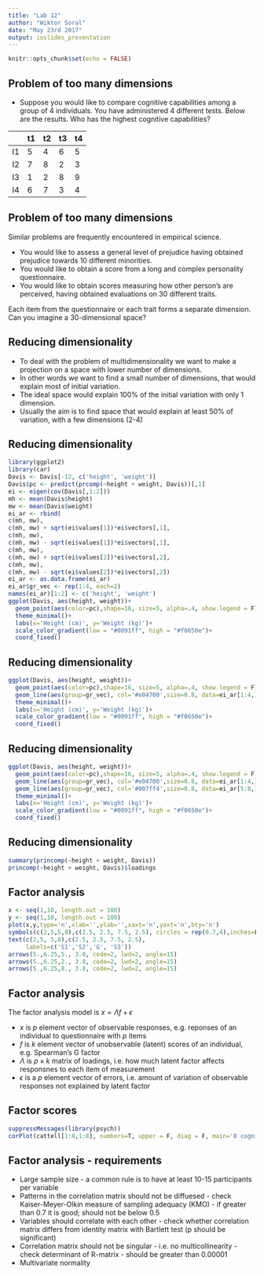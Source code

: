 ```yaml
---
title: "Lab 12"
author: "Wiktor Soral"
date: "May 23rd 2017"
output: ioslides_presentation
---
```


```r
knitr::opts_chunk$set(echo = FALSE)
```

## Problem of too many dimensions

- Suppose you would like to compare cognitive capabilities among a group of 4 individuals. You have administered 4 different tests. Below are the results. Who has the highest cognitive capabilities?

|    | t1 | t2 | t3 | t4 |
|----|----|----|----|----|
| I1 | 5  | 4  | 6  | 5  |
| I2 | 7  | 8  | 2  | 3  |
| I3 | 1  | 2  | 8  | 9  |
| I4 | 6  | 7  | 3  | 4  |

## Problem of too many dimensions

Similar problems are frequently encountered in empirical science.

- You would like to assess a general level of prejudice having obtained prejudice towards 10 different minorities.
- You would like to obtain a score from a long and complex personality questionnaire.
- You would like to obtain scores measuring how other person's are perceived, having obtained evaluations on 30 different traits.

Each item from the questionnaire or each trait forms a separate dimension. Can you imagine a 30-dimensional space?

## Reducing dimensionality

- To deal with the problem of multidimensionality we want to make a projection on a space with lower number of dimensions.
- In other words we want to find a small number of dimensions, that would explain most of initial variation.
- The ideal space would explain 100% of the initial variation with only 1 dimension.
- Usually the aim is to find space that would explain at least 50% of variation, with a few dimensions (2-4)

## Reducing dimensionality

```r
library(ggplot2)
library(car)
Davis <- Davis[-12, c('height', 'weight')]
Davis$pc <- predict(prcomp(~height + weight, Davis))[,1]
ei <- eigen(cov(Davis[,1:2]))
mh <- mean(Davis$height)
mw <- mean(Davis$weight)
ei_ar <- rbind(
c(mh, mw),
c(mh, mw) + sqrt(ei$values[1])*ei$vectors[,1],
c(mh, mw),
c(mh, mw) - sqrt(ei$values[1])*ei$vectors[,1],
c(mh, mw),
c(mh, mw) + sqrt(ei$values[2])*ei$vectors[,2],
c(mh, mw),
c(mh, mw) - sqrt(ei$values[2])*ei$vectors[,2])
ei_ar <- as.data.frame(ei_ar)
ei_ar$gr_vec <- rep(1:4, each=2)
names(ei_ar)[1:2] <- c('height', 'weight')
ggplot(Davis, aes(height, weight))+
  geom_point(aes(color=pc),shape=16, size=5, alpha=.4, show.legend = F)+
  theme_minimal()+
  labs(x='Height (cm)', y='Weight (kg)')+
  scale_color_gradient(low = "#0091ff", high = "#f0650e")+
  coord_fixed()
```

## Reducing dimensionality
```r
ggplot(Davis, aes(height, weight))+
  geom_point(aes(color=pc),shape=16, size=5, alpha=.4, show.legend = F)+
  geom_line(aes(group=gr_vec), col='#e04700',size=0.8, data=ei_ar[1:4,], arrow=arrow(angle=15, length=unit(0.15, "inches"),ends=c('last','first')))+
  theme_minimal()+
  labs(x='Height (cm)', y='Weight (kg)')+
  scale_color_gradient(low = "#0091ff", high = "#f0650e")+
  coord_fixed()
```

## Reducing dimensionality

```r
ggplot(Davis, aes(height, weight))+
  geom_point(aes(color=pc),shape=16, size=5, alpha=.4, show.legend = F)+
  geom_line(aes(group=gr_vec), col='#e04700',size=0.8, data=ei_ar[1:4,], arrow=arrow(angle=15, length=unit(0.15, "inches"),ends=c('last','first')))+
  geom_line(aes(group=gr_vec), col='#007ff4',size=0.8, data=ei_ar[5:8,], arrow=arrow(angle=15, length=unit(0.15, "inches"),ends=c('first','last')))+
  theme_minimal()+
  labs(x='Height (cm)', y='Weight (kg)')+
  scale_color_gradient(low = "#0091ff", high = "#f0650e")+
  coord_fixed()
```

## Reducing dimensionality

```r
summary(princomp(~height + weight, Davis))
princomp(~height + weight, Davis)$loadings
```

## Factor analysis

```r
x <- seq(1,10, length.out = 100)
y <- seq(1,10, length.out = 100)
plot(x,y,type='n',xlab='',ylab='',xaxt='n',yaxt='n',bty='n')
symbols(c(2,5,5,8),c(2.5, 2.5, 7.5, 2.5), circles = rep(0.7,4),inches=F,lwd=2, add=T)
text(c(2,5, 5,8),c(2.5, 2.5, 7.5, 2.5),
     labels=c('S1','S2','G', 'S3'))
arrows(5.,6.25,5., 3.8, code=2, lwd=2, angle=15)
arrows(5.,6.25,2., 3.8, code=2, lwd=2, angle=15)
arrows(5.,6.25,8., 3.8, code=2, lwd=2, angle=15)
```


## Factor analysis

The factor analysis model is 
$x = \Lambda f + \epsilon$

- $x$ is $p$ element vector of observable responses, e.g. reponses of an individual to questionnaire with $p$ items
- $f$ is $k$ element vector of unobservable (latent) scores of an individual, e.g. Spearman's G factor
- $\Lambda$ is $p \times k$ matrix of loadings, i.e. how much latent factor affects responsnes to each item of measurement
- $\epsilon$ is a $p$ element vector of errors, i.e. amount of variation of observable responses not explained by latent factor


## Factor scores

```r
suppressMessages(library(psych))
corPlot(cattell[1:8,1:8], numbers=T, upper = F, diag = F, main='8 cognitive variables from Cattell (1963)')
```

## Factor analysis - requirements

- Large sample size - a common rule is to have at least 10-15 participants per variable
- Patterns in the correlation matrix should not be diffuesed - check Kaiser-Meyer-Olkin measure of sampling adequacy (KMO) - if greater than 0.7 it is good; should not be below 0.5
- Variables should correlate with each other - check whether correlation matrix differs from identity matrix with Bartlett test (p should be significant)
- Correlation matrix should not be singular - i.e. no multicollinearity - check determinant of R-matrix - should be greater than 0.00001
- Multivariate normality

